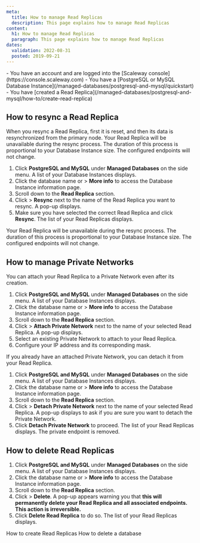 ```yaml
---
meta:
  title: How to manage Read Replicas
  description: This page explains how to manage Read Replicas
content:
  h1: How to manage Read Replicas
  paragraph: This page explains how to manage Read Replicas
dates:
  validation: 2022-08-31
  posted: 2019-09-21
---
```


<Macro id="iam-requirements" />
 
<Message type="requirement">
  - You have an account and are logged into the [Scaleway console](https://console.scaleway.com)
  - You have a [PostgreSQL or MySQL Database Instance](/managed-databases/postgresql-and-mysql/quickstart)
  - You have [created a Read Replica](/managed-databases/postgresql-and-mysql/how-to/create-read-replica)
</Message>

## How to resync a Read Replica

When you resync a Read Replica, first it is reset, and then its data is resynchronized from the primary node. Your Read Replica will be unavailable during the resync process. The duration of this process is proportional to your Database Instance size. The configured endpoints will not change.

1. Click **PostgreSQL and MySQL** under **Managed Databases** on the side menu. A list of your Database Instances displays.
2. Click the database name or <Icon name="more" /> > **More info** to access the Database Instance information page.
3. Scroll down to the **Read Replica** section. 
4. Click <Icon name="more" /> > **Resync** next to the name of the Read Replica you want to resync. A pop-up displays.
    <Lightbox src="scaleway-read-replica-resync.webp" alt="A pop-up displays the following message: Resync data from primary node. Are you sure you want to reset and resync the data of 2c241214-030e-4900-a993-579ba6fa2da7 from the main node? Your Read Replica will be unavailable during the resync process. The duration of this process is proportional to your Database Instance size." />
5. Make sure you have selected the correct Read Replica and click **Resync**. The list of your Read Replicas displays.

<Message type="important">
  Your Read Replica will be unavailable during the resync process. The duration of this process is proportional to your Database Instance size. The configured endpoints will not change.
</Message>

## How to manage Private Networks

You can attach your Read Replica to a Private Network even after its creation.

1. Click **PostgreSQL and MySQL** under **Managed Databases** on the side menu. A list of your Database Instances displays.
2. Click the database name or <Icon name="more" /> > **More info** to access the Database Instance information page.
3. Scroll down to the **Read Replica** section. 
4. Click <Icon name="more" /> > **Attach Private Network** next to the name of your selected Read Replica. A pop-up displays.
    <Lightbox src="scaleway-attach-pn-readreplica.webp" alt="A pop-up with the steps to attach a Private Network displays." />
5. Select an existing Private Network to attach to your Read Replica.
6. Configure your IP address and its corresponding mask. 

If you already have an attached Private Network, you can detach it from your Read Replica.

1. Click **PostgreSQL and MySQL** under **Managed Databases** on the side menu. A list of your Database Instances displays.
2. Click the database name or <Icon name="more" /> > **More info** to access the Database Instance information page.
3. Scroll down to the **Read Replica** section. 
4. Click <Icon name="more" /> > **Detach Private Network** next to the name of your selected Read Replica. A pop-up displays to ask if you are sure you want to detach the Private Network.
5. Click **Detach Private Network** to proceed. The list of your Read Replicas displays. The private endpoint is removed. 

## How to delete Read Replicas

1. Click **PostgreSQL and MySQL** under **Managed Databases** on the side menu. A list of your Database Instances displays.
2. Click the database name or <Icon name="more" /> > **More info** to access the Database Instance information page.
3. Scroll down to the **Read Replica** section. 
4. Click <Icon name="more" /> > **Delete**. A pop-up appears warning you that **this will permanently delete your Read Replica and all associated endpoints. This action is irreversible.**
5. Click **Delete Read Replica** to do so. The list of your Read Replicas displays.

<Navigation title="See Also">
  <PreviousButton to="/managed-databases/postgresql-and-mysql/how-to/create-read-replica">How to create Read Replicas</PreviousButton>
  <NextButton to="/managed-databases/postgresql-and-mysql/how-to/delete-a-database">How to delete a database</NextButton>
</Navigation>